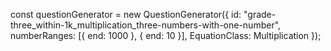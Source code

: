 
const questionGenerator = new QuestionGenerator({
	id: "grade-three_within-1k_multiplication_three-numbers-with-one-number",
    numberRanges: [{ end: 1000 }, { end: 10 }],
	EquationClass: Multiplication
});

<Meta title={questionGenerator.getName()} parameters={defaultDocParams()} />

<Title>{questionGenerator.getTitle()}</Title>

<Canvas className="custom-docs-story">
	<QuizContainer questionGenerator={questionGenerator} />
</Canvas>

